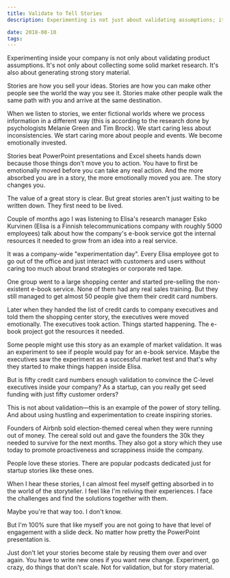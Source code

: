 ```yaml
---
title: Validate to Tell Stories
description: Experimenting is not just about validating assumptions; it's also about gathering story material

date: 2018-08-10
tags:
---
```


Experimenting inside your company is not only about validating product assumptions. It's not only about collecting some solid market research. It's also about generating strong story material.

Stories are how you sell your ideas. Stories are how you can make other people see the world the way you see it. Stories make other people walk the same path with you and arrive at the same destination.

When we listen to stories, we enter fictional worlds where we process information in a different way (this is according to the research done by psychologists Melanie Green and Tim Brock). We start caring less about inconsistencies. We start caring more about people and events. We become emotionally invested.

Stories beat PowerPoint presentations and Excel sheets hands down because those things don't move you to action. You have to first be emotionally moved before you can take any real action. And the more absorbed you are in a story, the more emotionally moved you are. The story changes you.

The value of a great story is clear. But great stories aren't just waiting to be written down. They first need to be lived.

Couple of months ago I was listening to Elisa's research manager Esko Kurvinen (Elisa is a Finnish telecommunications company with roughly 5000 employees) talk about how the company's e-book service got the internal resources it needed to grow from an idea into a real service.

It was a company-wide "experimentation day". Every Elisa employee got to go out of the office and just interact with customers and users without caring too much about brand strategies or corporate red tape.

One group went to a large shopping center and started pre-selling the non-existent e-book service. None of them had any real sales training. But they still managed to get almost 50 people give them their credit card numbers.

Later when they handed the list of credit cards to company executives and told them the shopping center story, the executives were moved emotionally. The executives took action. Things started happening. The e-book project got the resources it needed.

Some people might use this story as an example of market validation. It was an experiment to see if people would pay for an e-book service. Maybe the executives saw the experiment as a successful market test and that's why they started to make things happen inside Elisa.

But is fifty credit card numbers enough validation to convince the C-level executives inside your company? As a startup, can you really get seed funding with just fifty customer orders?

This is not about validation—this is an example of the power of story telling. And about using hustling and experimentation to create inspiring stories.

Founders of Airbnb sold election-themed cereal when they were running out of money. The cereal sold out and gave the founders the 30k they needed to survive for the next months. They also got a story which they use today to promote proactiveness and scrappiness inside the company.

People love these stories. There are popular podcasts dedicated just for startup stories like these ones.

When I hear these stories, I can almost feel myself getting absorbed in to the world of the storyteller. I feel like I'm reliving their experiences. I face the challenges and find the solutions together with them.

Maybe you're that way too. I don't know.

But I'm 100% sure that like myself you are not going to have that level of engagement with a slide deck. No matter how pretty the PowerPoint presentation is.

Just don't let your stories become stale by reusing them over and over again. You have to write new ones if you want new change. Experiment, go crazy, do things that don't scale. Not for validation, but for story material.
